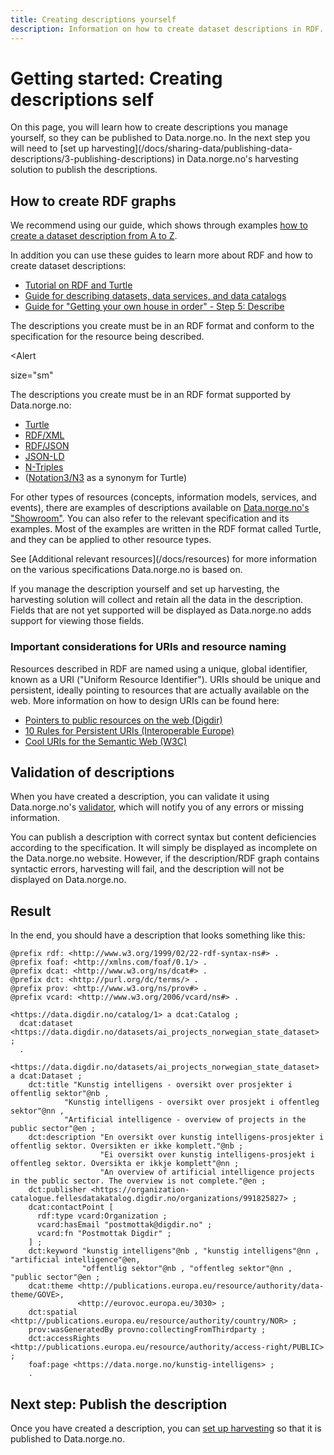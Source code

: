 ```yaml
---
title: Creating descriptions yourself
description: Information on how to create dataset descriptions in RDF.
---
```


# Getting started: Creating descriptions self

<Ingress>
    On this page, you will learn how to create descriptions you manage yourself, so they can be published to
    Data.norge.no. In the next step you will need to [set up
    harvesting](/docs/sharing-data/publishing-data-descriptions/3-publishing-descriptions) in Data.norge.no's harvesting
    solution to publish the descriptions.
</Ingress>

## How to create RDF graphs

We recommend using our guide, which shows through examples [how to create a dataset description from A to Z](/docs/sharing-data/how-to-dataset).

In addition you can use these guides to learn more about RDF and how to create dataset descriptions:

-   [Tutorial on RDF and Turtle](https://github.com/fellesdatakatalog/sikt-workshop/blob/main/ressurshefte/ressurshefte.md)
-   [Guide for describing datasets, data services, and data catalogs](https://informasjonsforvaltning.github.io/veileder-beskrivelse-av-datasett/#beskrivelse-av-datasett)
-   [Guide for "Getting your own house in order" - Step 5: Describe](https://www.digdir.no/informasjonsforvaltning/steg-5-beskrive/2724)

The descriptions you create must be in an RDF format and conform to the specification for the resource being described.

<Alert
  
  size="sm"
>

The descriptions you create must be in an RDF format supported by Data.norge.no:

-   [Turtle](https://www.w3.org/TR/turtle/)
-   [RDF/XML](https://www.w3.org/TR/rdf-syntax-grammar/)
-   [RDF/JSON](https://www.w3.org/TR/rdf-json/)
-   [JSON-LD](https://www.w3.org/TR/json-ld11/)
-   [N-Triples](https://www.w3.org/TR/n-triples/)
-   ([Notation3/N3](https://www.w3.org/TeamSubmission/n3/) as a synonym for Turtle)

</Alert>

For other types of resources (concepts, information models, services, and events), there are examples of descriptions available on [Data.norge.no's "Showroom"](https://data.norge.no/showroom/overview). You can also refer to the relevant specification and its examples. Most of the examples are written in the RDF format called Turtle, and they can be applied to other resource types.

<Alert size='sm'>
    See [Additional relevant resources](/docs/resources) for more information on the various specifications
    Data.norge.no is based on.
</Alert>

If you manage the description yourself and set up harvesting, the harvesting solution will collect and retain all the data in the description. Fields that are not yet supported will be displayed as Data.norge.no adds support for viewing those fields.

### Important considerations for URIs and resource naming

Resources described in RDF are named using a unique, global identifier, known as a URI ("Uniform Resource Identifier"). URIs should be unique and persistent, ideally pointing to resources that are actually available on the web. More information on how to design URIs can be found here:

-   [Pointers to public resources on the web (Digdir)](https://www.digdir.no/standarder/peikarar-til-offentlege-ressursar-pa-nett/1492)
-   [10 Rules for Persistent URIs (Interoperable Europe)](https://joinup.ec.europa.eu/collection/semic-support-centre/document/10-rules-persistent-uris)
-   [Cool URIs for the Semantic Web (W3C)](https://www.w3.org/TR/cooluris/#semweb)

## Validation of descriptions

When you have created a description, you can validate it using Data.norge.no's [validator](https://data.norge.no/validator), which will notify you of any errors or missing information.

You can publish a description with correct syntax but content deficiencies according to the specification. It will simply be displayed as incomplete on the Data.norge.no website. However, if the description/RDF graph contains syntactic errors, harvesting will fail, and the description will not be displayed on Data.norge.no.

## Result

In the end, you should have a description that looks something like this:

```turtle
@prefix rdf: <http://www.w3.org/1999/02/22-rdf-syntax-ns#> .
@prefix foaf: <http://xmlns.com/foaf/0.1/> .
@prefix dcat: <http://www.w3.org/ns/dcat#> .
@prefix dct: <http://purl.org/dc/terms/> .
@prefix prov: <http://www.w3.org/ns/prov#> .
@prefix vcard: <http://www.w3.org/2006/vcard/ns#> .

<https://data.digdir.no/catalog/1> a dcat:Catalog ;
  dcat:dataset <https://data.digdir.no/datasets/ai_projects_norwegian_state_dataset> ;
  .

<https://data.digdir.no/datasets/ai_projects_norwegian_state_dataset> a dcat:Dataset ;
    dct:title "Kunstig intelligens - oversikt over prosjekter i offentlig sektor"@nb ,
            "Kunstig intelligens - oversikt over prosjekt i offentleg sektor"@nn ,
            "Artificial intelligence - overview of projects in the public sector"@en ;
    dct:description "En oversikt over kunstig intelligens-prosjekter i offentlig sektor. Oversikten er ikke komplett."@nb ;
                    "Ei oversikt over kunstig intelligens-prosjekt i offentleg sektor. Oversikta er ikkje komplett"@nn ;
                    "An overview of artificial intelligence projects in the public sector. The overview is not complete."@en ;
    dct:publisher <https://organization-catalogue.fellesdatakatalog.digdir.no/organizations/991825827> ;
    dcat:contactPoint [
      rdf:type vcard:Organization ;
      vcard:hasEmail "postmottak@digdir.no" ;
      vcard:fn "Postmottak Digdir" ;
    ] ;
    dct:keyword "kunstig intelligens"@nb , "kunstig intelligens"@nn , "artificial intelligence"@en,
                "offentlig sektor"@nb , "offentleg sektor"@nn , "public sector"@en ;
    dcat:theme <http://publications.europa.eu/resource/authority/data-theme/GOVE>,
               <http://eurovoc.europa.eu/3030> ;
    dct:spatial <http://publications.europa.eu/resource/authority/country/NOR> ;
    prov:wasGeneratedBy provno:collectingFromThirdparty ;
    dct:accessRights <http://publications.europa.eu/resource/authority/access-right/PUBLIC> ;
    foaf:page <https://data.norge.no/kunstig-intelligens> ;
    .
```

## Next step: Publish the description

Once you have created a description, you can [set up harvesting](/docs/sharing-data/publishing-data-descriptions/3-publishing-descriptions) so that it is published to Data.norge.no.
